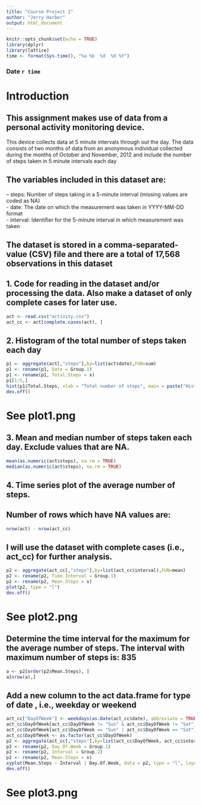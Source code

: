 ---
title: "Course Project 1"
author: "Jerry Harber"
output: html_document
---

```{r setup, include=FALSE}
knitr::opts_chunk$set(echo = TRUE)
library(dplyr)
library(lattice)
time <- format(Sys.time(), "%a %b  %d  %X %Y")  
```
### Date `r time`  

# Introduction  
## This assignment makes use of data from a personal activity monitoring device.
This device collects data at 5 minute intervals through out the day. The data consists of two months of data from an anonymous individual collected during the months of October and November, 2012 and include the number of steps taken in 5 minute intervals each day  

## The variables included in this dataset are:
-- steps: Number of steps taking in a 5-minute interval (missing values are coded as NA)  
- date: The date on which the measurement was taken in YYYY-MM-DD format  
- interval: Identifier for the 5-minute interval in which measurement was taken  

## The dataset is stored in a comma-separated-value (CSV) file and there are a total of 17,568 observations in this dataset

## 1. Code for reading in the dataset and/or processing the data. Also make a dataset of only complete cases for later use.
```{r}
act <- read.csv("activity.csv")
act_cc <- act[complete.cases(act), ]
```
## 2.	Histogram of the total number of steps taken each day
```{r}
p1 <- aggregate(act[,"steps"],by=list(act$date),FUN=sum)
p1 <- rename(p1, Date = Group.1)
p1 <- rename(p1, Total.Steps = x)
p1[1:5,]
hist(p1$Total.Steps, xlab = "Total number of steps", main = paste("Histogram of total number of steps taken per day"))
dev.off()
```
# See plot1.png

## 3.	Mean and median number of steps taken each day. Exclude values that are NA.
```{r}
mean(as.numeric(act$steps), na.rm = TRUE)
median(as.numeric(act$steps), na.rm = TRUE)
```

## 4. Time series plot of the average number of steps.  
## Number of rows which have NA values are: 
```{r}
nrow(act) - nrow(act_cc)
```
## I will use the dataset with complete cases (i.e., act_cc) for further analysis.
```{r}
p2 <- aggregate(act_cc[,"steps"],by=list(act_cc$interval),FUN=mean)
p2 <- rename(p2, Time.Interval = Group.1)
p2 <- rename(p2, Mean.Steps = x)
plot(p2, type = "l")
dev.off()
```
# See plot2.png

## Determine the time interval for the maximum for the average number of steps. The interval with maximum number of steps is:  835 
```{r}
a <- p2[order(p2$Mean.Steps), ]
a[nrow(a),]
```
## Add a new column to the act data.frame for type of date , i.e., weekday or weekend
```{r}
act_cc["DayOfWeek"] <- weekdays(as.Date(act_cc$date), abbreviate = TRUE)
act_cc$DayOfWeek[act_cc$DayOfWeek != "Sun" & act_cc$DayOfWeek != "Sat"] <- "weekday"
act_cc$DayOfWeek[act_cc$DayOfWeek == "Sun" | act_cc$DayOfWeek == "Sat"] <- "weekend"
act_cc$DayOfWeek <- as.factor(act_cc$DayOfWeek)
p2 <- aggregate(act_cc[,"steps"],by=list(act_cc$DayOfWeek, act_cc$interval),FUN=mean)
p2 <- rename(p2, Day.Of.Week = Group.1)
p2 <- rename(p2, Interval = Group.2)
p2 <- rename(p2, Mean.Steps = x)
xyplot(Mean.Steps ~ Interval | Day.Of.Week, data = p2, type = "l", layout = c(2, 1), main = "Comparison of time intervals by day of the week")
dev.off()
```
# See plot3.png

